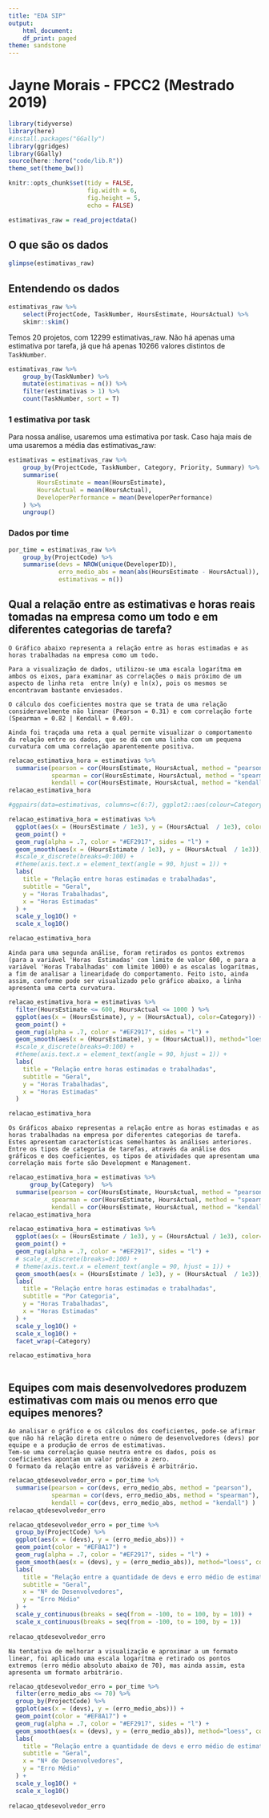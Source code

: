 ```yaml
---
title: "EDA SIP"
output:
    html_document:
    df_print: paged
theme: sandstone
---
```


# Jayne Morais - FPCC2 (Mestrado 2019)


```r
library(tidyverse)
library(here)
#install.packages("GGally")
library(ggridges)
library(GGally)
source(here::here("code/lib.R"))
theme_set(theme_bw())

knitr::opts_chunk$set(tidy = FALSE,
                      fig.width = 6,
                      fig.height = 5,
                      echo = FALSE)

```

```r
estimativas_raw = read_projectdata()
```

## O que são os dados

```r
glimpse(estimativas_raw)
```

## Entendendo os dados

```r
estimativas_raw %>% 
    select(ProjectCode, TaskNumber, HoursEstimate, HoursActual) %>% 
    skimr::skim()
```

Temos 20 projetos, com 12299 estimativas_raw. Não há apenas uma estimativa por tarefa, já que há apenas 10266 valores distintos de `TaskNumber`.

```r
estimativas_raw %>% 
    group_by(TaskNumber) %>% 
    mutate(estimativas = n()) %>% 
    filter(estimativas > 1) %>% 
    count(TaskNumber, sort = T)
```

### 1 estimativa por task

Para nossa análise, usaremos uma estimativa por task. Caso haja mais de uma usaremos a média das estimativas_raw:

```r
estimativas = estimativas_raw %>%
    group_by(ProjectCode, TaskNumber, Category, Priority, Summary) %>%
    summarise(
        HoursEstimate = mean(HoursEstimate),
        HoursActual = mean(HoursActual),
        DeveloperPerformance = mean(DeveloperPerformance)
    ) %>%
    ungroup()
```

### Dados por time

```r
por_time = estimativas_raw %>% 
    group_by(ProjectCode) %>% 
    summarise(devs = NROW(unique(DeveloperID)), 
              erro_medio_abs = mean(abs(HoursEstimate - HoursActual)), 
              estimativas = n())
```


## Qual a relação entre as estimativas e horas reais tomadas na empresa como um todo e em diferentes categorias de tarefa?

    O Gráfico abaixo representa a relação entre as horas estimadas e as horas trabalhadas na empresa como um todo.
  
    Para a visualização de dados, utilizou-se uma escala logarítma em ambos os eixos, para examinar as correlações o mais próximo de um aspecto de linha reta  entre ln(y) e ln(x), pois os mesmos se encontravam bastante enviesados.

    O cálculo dos coeficientes mostra que se trata de uma relação consideravelmente não linear (Pearson = 0.31) e com correlação forte (Spearman = 0.82 | Kendall = 0.69).

    Ainda foi traçada uma reta a qual permite visualizar o comportamento da relação entre os dados, que se dá com uma linha com um pequena curvatura com uma correlação aparentemente positiva. 

```r
relacao_estimativa_hora = estimativas %>% 
  summarise(pearson = cor(HoursEstimate, HoursActual, method = "pearson"), 
            spearman = cor(HoursEstimate, HoursActual, method = "spearman"), 
            kendall = cor(HoursEstimate, HoursActual, method = "kendall") )
relacao_estimativa_hora

#ggpairs(data=estimativas, columns=c(6:7), ggplot2::aes(colour=Category))

relacao_estimativa_hora = estimativas %>% 
  ggplot(aes(x = (HoursEstimate / 1e3), y = (HoursActual  / 1e3), color=Category)) + 
  geom_point() + 
  geom_rug(alpha = .7, color = "#EF2917", sides = "l") + 
  geom_smooth(aes(x = (HoursEstimate / 1e3), y = (HoursActual  / 1e3)), method="loess", color="red") +
  #scale_x_discrete(breaks=0:100) +
  #theme(axis.text.x = element_text(angle = 90, hjust = 1)) +
  labs(
    title = "Relação entre horas estimadas e trabalhadas",
    subtitle = "Geral",
    y = "Horas Trabalhadas",
    x = "Horas Estimadas" 
  ) +
  scale_y_log10() +
  scale_x_log10()

relacao_estimativa_hora
```

    Ainda para uma segunda análise, foram retirados os pontos extremos (para a variável 'Horas  Estimadas' com limite de valor 600, e para a variável 'Horas Trabalhadas' com limite 1000) e as escalas logarítmas, a fim de analisar a linearidade do comportamento. Feito isto, ainda assim, conforme pode ser visualizado pelo gráfico abaixo, a linha apresenta uma certa curvatura.
    
```r

relacao_estimativa_hora = estimativas %>% 
  filter(HoursEstimate <= 600, HoursActual <= 1000 ) %>%
  ggplot(aes(x = (HoursEstimate), y = (HoursActual), color=Category)) + 
  geom_point() + 
  geom_rug(alpha = .7, color = "#EF2917", sides = "l") + 
  geom_smooth(aes(x = (HoursEstimate), y = (HoursActual)), method="loess", color="red") +
  #scale_x_discrete(breaks=0:100) +
  #theme(axis.text.x = element_text(angle = 90, hjust = 1)) +
  labs(
    title = "Relação entre horas estimadas e trabalhadas",
    subtitle = "Geral",
    y = "Horas Trabalhadas",
    x = "Horas Estimadas" 
  ) 

relacao_estimativa_hora
```

    Os Gráficos abaixo representas a relação entre as horas estimadas e as horas trabalhadas na empresa por diferentes categorias de tarefa.
    Estes apresentam características semelhantes às análises anteriores.
    Entre os tipos de categoria de tarefas, através da análise dos gráficos e dos coeficientes, os tipos de atividades que apresentam uma correlação mais forte são Development e Management.
    

```r

relacao_estimativa_hora = estimativas %>% 
      group_by(Category)  %>%
  summarise(pearson = cor(HoursEstimate, HoursActual, method = "pearson"), 
            spearman = cor(HoursEstimate, HoursActual, method = "spearman"), 
            kendall = cor(HoursEstimate, HoursActual, method = "kendall") )
relacao_estimativa_hora

relacao_estimativa_hora = estimativas %>% 
  ggplot(aes(x = (HoursEstimate / 1e3), y = (HoursActual / 1e3), color=Category)) + 
  geom_point() + 
  geom_rug(alpha = .7, color = "#EF2917", sides = "l") + 
  # scale_x_discrete(breaks=0:100) +
  # theme(axis.text.x = element_text(angle = 90, hjust = 1)) +
  geom_smooth(aes(x = (HoursEstimate / 1e3), y = (HoursActual  / 1e3)), method="loess", color="red") +
  labs(
    title = "Relação entre horas estimadas e trabalhadas",
    subtitle = "Por Categoria",
    y = "Horas Trabalhadas",
    x = "Horas Estimadas" 
  ) +
  scale_y_log10() +
  scale_x_log10() +
  facet_wrap(~Category)

relacao_estimativa_hora



```


## Equipes com mais desenvolvedores produzem estimativas com mais ou menos erro que equipes menores? 

    Ao analisar o gráfico e os cálculos dos coeficientes, pode-se afirmar que não há relação direta entre o número de desenvolvedores (devs) por equipe e a produção de erros de estimativas.
    Tem-se uma correlação quase neutra entre os dados, pois os coeficientes apontam um valor próximo a zero. 
    O formato da relação entre as variáveis é arbitrário.

```r
relacao_qtdesevolvedor_erro = por_time %>% 
  summarise(pearson = cor(devs, erro_medio_abs, method = "pearson"), 
            spearman = cor(devs, erro_medio_abs, method = "spearman"), 
            kendall = cor(devs, erro_medio_abs, method = "kendall") )
relacao_qtdesevolvedor_erro

relacao_qtdesevolvedor_erro = por_time %>% 
  group_by(ProjectCode) %>%
  ggplot(aes(x = (devs), y = (erro_medio_abs))) + 
  geom_point(color = "#EF8A17") + 
  geom_rug(alpha = .7, color = "#EF2917", sides = "l") + 
  geom_smooth(aes(x = (devs), y = (erro_medio_abs)), method="loess", color="red") +
  labs(
    title = "Relação entre a quantidade de devs e erro médio de estimativa",
    subtitle = "Geral",
    x = "Nº de Desenvolvedores",
    y = "Erro Médio" 
  ) +
  scale_y_continuous(breaks = seq(from = -100, to = 100, by = 10)) +
  scale_x_continuous(breaks = seq(from = -100, to = 100, by = 1))
  
relacao_qtdesevolvedor_erro

```

    Na tentativa de melhorar a visualização e aproximar a um formato linear, foi aplicado uma escala logarítma e retirado os pontos extremos (erro médio absoluto abaixo de 70), mas ainda assim, esta apresenta um formato arbitrário.
    
```r

relacao_qtdesevolvedor_erro = por_time %>% 
  filter(erro_medio_abs <= 70) %>%
  group_by(ProjectCode) %>%
  ggplot(aes(x = (devs), y = (erro_medio_abs))) + 
  geom_point(color = "#EF8A17") + 
  geom_rug(alpha = .7, color = "#EF2917", sides = "l") + 
  geom_smooth(aes(x = (devs), y = (erro_medio_abs)), method="loess", color="red") +
  labs(
    title = "Relação entre a quantidade de devs e erro médio de estimativa",
    subtitle = "Geral",
    x = "Nº de Desenvolvedores",
    y = "Erro Médio" 
  ) +
  scale_y_log10() +
  scale_x_log10()
  
relacao_qtdesevolvedor_erro

```